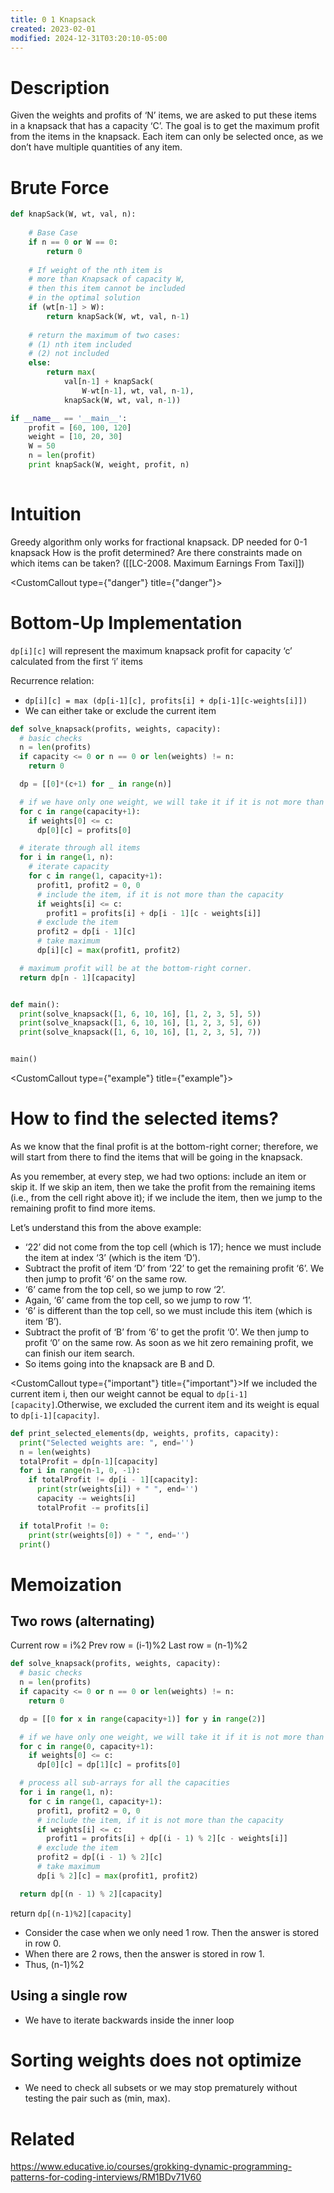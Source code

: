 ```yaml
---
title: 0 1 Knapsack
created: 2023-02-01
modified: 2024-12-31T03:20:10-05:00
---
```

# Description

Given the weights and profits of ‘N’ items, we are asked to put these items in a knapsack that has a capacity ‘C’. The goal is to get the maximum profit from the items in the knapsack. Each item can only be selected once, as we don’t have multiple quantities of any item.

# Brute Force

```python
def knapSack(W, wt, val, n):
 
    # Base Case
    if n == 0 or W == 0:
        return 0
 
    # If weight of the nth item is
    # more than Knapsack of capacity W,
    # then this item cannot be included
    # in the optimal solution
    if (wt[n-1] > W):
        return knapSack(W, wt, val, n-1)
 
    # return the maximum of two cases:
    # (1) nth item included
    # (2) not included
    else:
        return max(
            val[n-1] + knapSack(
                W-wt[n-1], wt, val, n-1),
            knapSack(W, wt, val, n-1))

if __name__ == '__main__':
    profit = [60, 100, 120]
    weight = [10, 20, 30]
    W = 50
    n = len(profit)
    print knapSack(W, weight, profit, n)
 
```

# Intuition

Greedy algorithm only works for fractional knapsack. DP needed for 0-1 knapsack
How is the profit determined? Are there constraints made on which items can be taken? (\[[LC-2008. Maximum Earnings From Taxi]\])

<CustomCallout type={"danger"} title={"danger"}></CustomCallout>

# Bottom-Up Implementation

`dp[i][c]` will represent the maximum knapsack profit for capacity ‘c’ calculated from the first ‘i’ items

Recurrence relation:

- `dp[i][c] = max (dp[i-1][c], profits[i] + dp[i-1][c-weights[i]])`
- We can either take or exclude the current item

```python
def solve_knapsack(profits, weights, capacity):
  # basic checks
  n = len(profits)
  if capacity <= 0 or n == 0 or len(weights) != n:
    return 0

  dp = [[0]*(c+1) for _ in range(n)]

  # if we have only one weight, we will take it if it is not more than the capacity
  for c in range(capacity+1):
    if weights[0] <= c:
      dp[0][c] = profits[0]

  # iterate through all items
  for i in range(1, n):
	# iterate capacity
    for c in range(1, capacity+1):
      profit1, profit2 = 0, 0
      # include the item, if it is not more than the capacity
      if weights[i] <= c:
        profit1 = profits[i] + dp[i - 1][c - weights[i]]
      # exclude the item
      profit2 = dp[i - 1][c]
      # take maximum
      dp[i][c] = max(profit1, profit2)

  # maximum profit will be at the bottom-right corner.
  return dp[n - 1][capacity]


def main():
  print(solve_knapsack([1, 6, 10, 16], [1, 2, 3, 5], 5))
  print(solve_knapsack([1, 6, 10, 16], [1, 2, 3, 5], 6))
  print(solve_knapsack([1, 6, 10, 16], [1, 2, 3, 5], 7))


main()
```

<CustomCallout type={"example"} title={"example"}></CustomCallout>

# How to find the selected items?

As we know that the final profit is at the bottom-right corner; therefore, we will start from there to find the items that will be going in the knapsack.

As you remember, at every step, we had two options: include an item or skip it. If we skip an item, then we take the profit from the remaining items (i.e., from the cell right above it); if we include the item, then we jump to the remaining profit to find more items.

Let’s understand this from the above example:

- ‘22’ did not come from the top cell (which is 17); hence we must include the item at index ‘3’ (which is the item ‘D’).
- Subtract the profit of item ‘D’ from ‘22’ to get the remaining profit ‘6’. We then jump to profit ‘6’ on the same row.
- ‘6’ came from the top cell, so we jump to row ‘2’.
- Again, ‘6’ came from the top cell, so we jump to row ‘1’.
- ‘6’ is different than the top cell, so we must include this item (which is item ‘B’).
- Subtract the profit of ‘B’ from ‘6’ to get the profit ‘0’. We then jump to profit ‘0’ on the same row. As soon as we hit zero remaining profit, we can finish our item search.
- So items going into the knapsack are B and D.

<CustomCallout type={"important"} title={"important"}>If we included the current item i, then our weight cannot be equal to `dp[i-1][capacity]`.Otherwise, we excluded the current item and its weight is equal to `dp[i-1][capacity]`.</CustomCallout>

```python
def print_selected_elements(dp, weights, profits, capacity):
  print("Selected weights are: ", end='')
  n = len(weights)
  totalProfit = dp[n-1][capacity]
  for i in range(n-1, 0, -1):
    if totalProfit != dp[i - 1][capacity]:
      print(str(weights[i]) + " ", end='')
      capacity -= weights[i]
      totalProfit -= profits[i]

  if totalProfit != 0:
    print(str(weights[0]) + " ", end='')
  print()
```

# Memoization

## Two rows (alternating)

Current row = i%2
Prev row = (i-1)%2
Last row = (n-1)%2

```python
def solve_knapsack(profits, weights, capacity):
  # basic checks
  n = len(profits)
  if capacity <= 0 or n == 0 or len(weights) != n:
    return 0

  dp = [[0 for x in range(capacity+1)] for y in range(2)]

  # if we have only one weight, we will take it if it is not more than the capacity
  for c in range(0, capacity+1):
    if weights[0] <= c:
      dp[0][c] = dp[1][c] = profits[0]

  # process all sub-arrays for all the capacities
  for i in range(1, n):
    for c in range(1, capacity+1):
      profit1, profit2 = 0, 0
      # include the item, if it is not more than the capacity
      if weights[i] <= c:
        profit1 = profits[i] + dp[(i - 1) % 2][c - weights[i]]
      # exclude the item
      profit2 = dp[(i - 1) % 2][c]
      # take maximum
      dp[i % 2][c] = max(profit1, profit2)

  return dp[(n - 1) % 2][capacity]
```

return `dp[(n-1)%2][capacity]`

- Consider the case when we only need 1 row. Then the answer is stored in row 0.
- When there are 2 rows, then the answer is stored in row 1.
- Thus, (n-1)%2

## Using a single row

- We have to iterate backwards inside the inner loop

# Sorting weights does not optimize

- We need to check all subsets or we may stop prematurely without testing the pair such as (min, max).

# Related

https://www.educative.io/courses/grokking-dynamic-programming-patterns-for-coding-interviews/RM1BDv71V60
